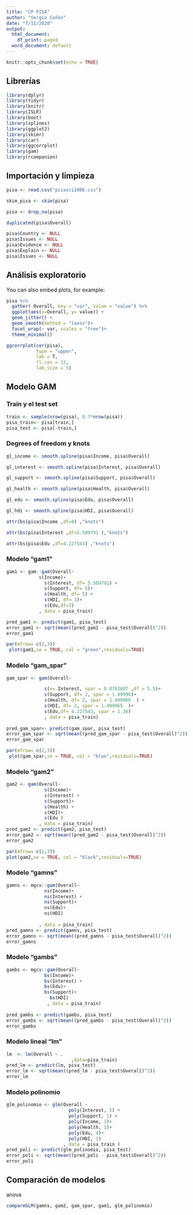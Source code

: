 ```yaml
---
title: "CP PISA"
author: "Sergio Cañón"
date: "7/11/2020"
output:
  html_document:
    df_print: paged
  word_document: default
---
```


```r
knitr::opts_chunk$set(echo = TRUE)
```

## Librerías

```r
library(dplyr)
library(tidyr)
library(knitr)
library(ISLR)
library(boot)
library(splines)
library(ggplot2)
library(skimr)
library(car)
library(ggcorrplot)
library(gam)
library(rcompanion)


```

## Importación y limpieza

```r
pisa <- read.csv("pisasci2006.csv")

skim_pisa <- skim(pisa)

pisa <- drop_na(pisa)

duplicated(pisa$Overall)

pisa$Country <- NULL 
pisa$Issues <- NULL
pisa$Evidence <- NULL
pisa$Explain <- NULL
pisa$Issues <- NULL
```

## Análisis exploratorio

You can also embed plots, for example:

```r

pisa %>% 
  gather(-Overall, key = "var", value = "value") %>%
  ggplot(aes(x=Overall, y= value)) +
  geom_jitter() +
  geom_smooth(method = "loess")+
  facet_wrap(~ var, scales = "free")+
  theme_minimal()


```

```r


ggcorrplot(cor(pisa),
           type = "upper",
           lab = T, 
           tl.cex = 12,
           lab_size = 5)
```

## Modelo GAM

### Train y el test set

```r
train <- sample(nrow(pisa), 0.7*nrow(pisa))
pisa_train<- pisa[train,]
pisa_test <- pisa[-train,] 

```

### Degrees of freedom y knots

```r
gl_income <- smooth.spline(pisa$Income, pisa$Overall)

gl_interest <- smooth.spline(pisa$Interest, pisa$Overall) 

gl_support <- smooth.spline(pisa$Support, pisa$Overall)

gl_health <- smooth.spline(pisa$Health, pisa$Overall)

gl_edu <- smooth.spline(pisa$Edu, pisa$Overall)

gl_hdi <- smooth.spline(pisa$HDI, pisa$Overall)

```

```r
attr(bs(pisa$Income ,df=8) ,"knots")

attr(bs(pisa$Interest ,df=5.509791 ),"knots")

attr(bs(pisa$Edu ,df=4.227543) ,"knots")

```

### Modelo "gam1"

```r
gam1 <- gam::gam(Overall~  
            s(Income)+
              s(Interest, df= 5.509791) + 
              s(Support, df= 5)+
              s(Health, df= 5) +
              s(HDI, df= 3)+
              s(Edu,df=3) 
            , data = pisa_train)

pred_gam1 <- predict(gam1, pisa_test)
error_gam1 <- sqrt(mean((pred_gam1 - pisa_test$Overall)^2))
error_gam1
```

```r
par(mfrow= c(2,3))
 plot(gam1,se = TRUE, col = "green",residuals=TRUE)
```

### Modelo "gam\_spar"

```r
gam_spar <- gam(Overall~

              s(x= Interest, spar = 0.8763807 ,df = 5.5)+
              s(Support, df= 2, spar = 1.49996)+
              s(Health, df= 2, spar = 1.499966  ) +
              s(HDI, df= 2, spar = 1.499965  )+
              s(Edu,df= 4.227543, spar = 1.36) 
              , data = pisa_train)
  
pred_gam_spar<- predict(gam_spar, pisa_test)
error_gam_spar <- sqrt(mean((pred_gam_spar - pisa_test$Overall)^2))
error_gam_spar


```

```r
par(mfrow= c(2,3))
 plot(gam_spar,se = TRUE, col = "blue",residuals=TRUE)
```

### Modelo "gam2"

```r
gam2 <- gam(Overall~  
              s(Income)+
              s(Interest) + 
              s(Support)+
              s(Health) +
              s(HDI)+
              s(Edu ) 
            , data = pisa_train)
pred_gam2 <- predict(gam2, pisa_test)
error_gam2 <- sqrt(mean((pred_gam2 - pisa_test$Overall)^2))
error_gam2

```

```r
par(mfrow= c(2,3))
plot(gam2,se = TRUE, col = "black",residuals=TRUE)
```

### Modelo "gamns"

```r
gamns <- mgcv::gam(Overall~  
              ns(Income)+
              ns(Interest) + 
              ns(Support)+
              ns(Edu)+
              ns(HDI)
              
            , data = pisa_train)
pred_gamns <- predict(gamns, pisa_test)
error_gamns <- sqrt(mean((pred_gamns - pisa_test$Overall)^2))
error_gamns
```

### Modelo "gambs"

```r
gambs <- mgcv::gam(Overall~ 
              bs(Income)+
              bs(Interest) + 
              bs(Edu)+
              bs(Support)+
                bs(HDI)
               , data = pisa_train)
              
pred_gambs <- predict(gambs, pisa_test)
error_gambs <- sqrt(mean((pred_gambs - pisa_test$Overall)^2))
error_gambs

```

### Modelo lineal "lm"

```r

lm  <- lm(Overall ~ .
                        ,data=pisa_train)
pred_lm <- predict(lm, pisa_test)
error_lm <- sqrt(mean((pred_lm - pisa_test$Overall)^2))
error_lm
```

### Modelo polinomio

```r
glm_polinomio <- glm(Overall ~ 
                       poly(Interest, 5) +
                       poly(Support, 1) +
                       poly(Income, 1)+
                       poly(Health, 1)+
                       poly(Edu, 4)+
                       poly(HDI, 1)
                     , data = pisa_train )
pred_poli <- predict(glm_polinomio, pisa_test)
error_poli <- sqrt(mean((pred_poli - pisa_test$Overall)^2))
error_poli
```

## Comparación de modelos

anova

```r
compareGLM(gamns, gam2, gam_spar, gam1, glm_polinomio)

```
